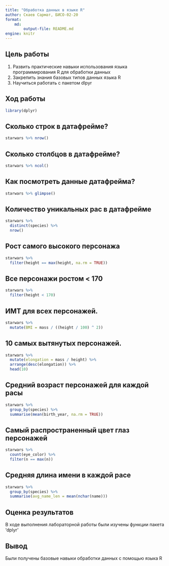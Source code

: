 ---
title: "Обработка данных в языке R"
author: Скаев Сармат, БИСО-02-20
format: 
    md:
        output-file: README.md
engine: knitr
---

## Цель работы

1.  Развить практические навыки использования языка программирования R для обработки данных
2.  Закрепить знания базовых типов данных языка R
3.  Научиться работать с пакетом dlpyr

## Ход работы

```{r}
library(dplyr)
```

## Сколько строк в датафрейме?

```{r}
starwars %>% nrow()
```

## Сколько столбцов в датафрейме?

```{r}
starwars %>% ncol()
```

## Как посмотреть данные датафрейма?

```{r}
starwars %>% glimpse()
```

## Количество уникальных рас в датафрейме

```{r}
starwars %>% 
  distinct(species) %>%
  nrow()
```

## Рост самого высокого персонажа

```{r}
starwars %>%
  filter(height == max(height, na.rm = TRUE))
```

## Все персонажи ростом < 170

```{r}
starwars %>%
  filter(height < 170)
```

## ИМТ для всех персонажей.

```{r}
starwars %>%
  mutate(BMI = mass / ((height / 100) ^ 2))
```

## 10 самых вытянутых персонажей.

```{r}
starwars %>%
  mutate(elongation = mass / height) %>%
  arrange(desc(elongation)) %>%
  head(10)
```

## Средний возраст персонажей для каждой расы

```{r}
starwars %>%
  group_by(species) %>%
  summarise(mean(birth_year, na.rm = TRUE))
```

## Самый распространенный цвет глаз персонажей

```{r}
starwars %>%
  count(eye_color) %>%
  filter(n == max(n))
```

## Средняя длина имени в каждой расе 

```{r}
starwars %>%
  group_by(species) %>%
  summarise(avg_name_len = mean(nchar(name)))
```

## Оценка результатов

В ходе выполнения лабораторной работы были изучены функции пакета 'dplyr'

## Вывод

Были получены базовые навыки обработки данных с помощью языка R